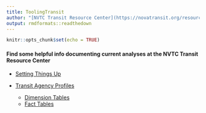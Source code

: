 ```yaml
---
title: ToolingTransit
author: "[NVTC Transit Resource Center](https://novatransit.org/resources/)"
output: rmdformats::readthedown
---
```


```r
knitr::opts_chunk$set(echo = TRUE)
```

#### Find some helpful info documenting current analyses at the NVTC Transit Resource Center


- [Setting Things Up](SettingThingsUp.html)


- [Transit Agency Profiles](transitagencyprofiles.html)
  * [Dimension Tables](Profiles_DimTables.html)
  * [Fact Tables](Profiles_FactTables.html)
  
  
